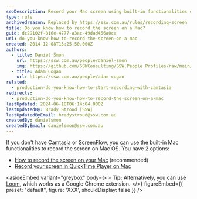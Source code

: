 ```yaml
---
seoDescription: Record your Mac screen using built-in functionalities or popular alternatives like Camtasia and ScreenFlow.
type: rule
archivedreason: Replaced by https://ssw.com.au/rules/recording-screen
title: Do you know how to record the screen on a Mac?
guid: dc29102f-816e-4777-a3ac-49dad456a0ca
uri: do-you-know-how-to-record-the-screen-on-a-mac
created: 2014-12-08T13:25:50.000Z
authors:
  - title: Daniel Šmon
    url: https://ssw.com.au/people/daniel-smon
    img: https://github.com/SSWConsulting/SSW.People.Profiles/raw/main/Daniel-Smon/Images/Daniel-Smon-Profile.jpg
  - title: Adam Cogan
    url: https://ssw.com.au/people/adam-cogan
related:
  - production-do-you-know-how-to-start-recording-with-camtasia
redirects:
  - production-do-you-know-how-to-record-the-screen-on-a-mac
lastUpdated: 2024-06-18T06:14:04.000Z
lastUpdatedBy: Brady Stroud [SSW]
lastUpdatedByEmail: bradystroud@ssw.com.au
createdBy: danielsmon
createdByEmail: danielsmon@ssw.com.au
---
```


If you don't have [Camtasia](/production-do-you-know-how-to-start-recording-with-camtasia) or ScreenFlow, you can use the built-in Mac functionalities to record the screen on Mac OS.
You have 2 options:

* [How to record the screen on your Mac](https://support.apple.com/en-au/HT208721) (recommended)
* [Record your screen in QuickTime Player on Mac](https://support.apple.com/en-ca/guide/quicktime-player/qtp97b08e666/mac)

<asideEmbed
  variant="greybox"
  body={<>
    **Tip:** Alternatively, you can use [Loom](https://www.useloom.com), which works as a Google Chrome extension.
  </>}
  figureEmbed={{
    preset: "default",
    figure: 'XXX',
    shouldDisplay: false
  }}
/>
